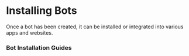 
# Installing Bots

Once a bot has been created, it can be installed or integrated into various apps and websites.

### Bot Installation Guides

<Cards>
  <Card
    title="Click Event Launcher"
    href="/bots/installing-bots/click-event-launcher"
  ></Card>
  <Card
    title="Floating Launcher"
    href="/bots/installing-bots/floating-launcher"
  ></Card>
  <Card
    title="Discord Integration"
    href="/bots/installing-bots/discord-integration"
  ></Card>
  <Card
    title="Slack Integration"
    href="/bots/installing-bots/slack-integration"
  ></Card>
</Cards>
